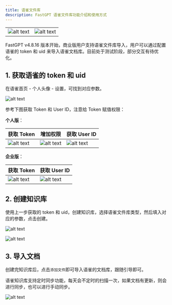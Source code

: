 ```yaml
---
title: 语雀文件库
description: FastGPT 语雀文件库功能介绍和使用方式
---
```


| | |
| --- | --- |
| ![alt text](/imgs/image-31.png) | ![alt text](/imgs/image-32.png) |

FastGPT v4.8.16 版本开始，商业版用户支持语雀文件库导入，用户可以通过配置语雀的 token 和 uid 来导入语雀文档库。目前处于测试阶段，部分交互有待优化。

## 1. 获取语雀的 token 和 uid

在语雀首页 - 个人头像 - 设置，可找到对应参数。

![alt text](/imgs/image-36.png)

参考下图获取 Token 和 User ID，注意给 Token 赋值权限：

**个人版**：

| 获取 Token | 增加权限 | 获取 User ID |
| --- | --- | --- |
| ![alt text](/imgs/image-33.png) | ![alt text](/imgs/image-34.png) | ![alt text](/imgs/image-35.png) |

**企业版**：

| 获取 Token | 获取 User ID |
| --- | --- |
| ![alt text](/imgs/image-109.png) | ![alt text](/imgs/image-108.png) |

## 2. 创建知识库

使用上一步获取的 token 和 uid，创建知识库，选择语雀文件库类型，然后填入对应的参数，点击创建。

![alt text](/imgs/image-37.png)

![alt text](/imgs/image-31.png)

## 3. 导入文档

创建完知识库后，点击`添加文件`即可导入语雀的文档库，跟随引导即可。

语雀知识库支持定时同步功能，每天会不定时的扫描一次，如果文档有更新，则会进行同步，也可以进行手动同步。

![alt text](/imgs/image-38.png)

